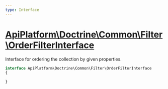 ```yaml
---
type: Interface
---
```


# [ApiPlatform\Doctrine\Common\Filter\OrderFilterInterface](/docs/v3.1/reference/Doctrine/Common/Filter/OrderFilterInterface)

Interface for ordering the collection by given properties.


```php
interface ApiPlatform\Doctrine\Common\Filter\OrderFilterInterface
{

}
```
